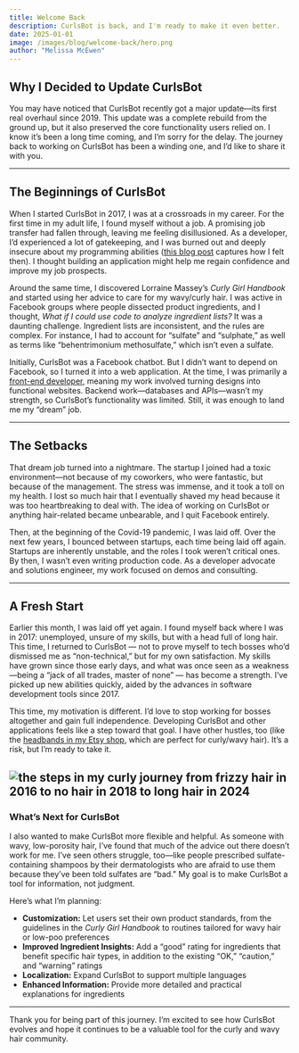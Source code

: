 ```yaml
---
title: Welcome Back
description: CurlsBot is back, and I'm ready to make it even better.
date: 2025-01-01
image: /images/blog/welcome-back/hero.png
author: "Melissa McEwen"
---
```


<SiteFixBanner />

## Why I Decided to Update CurlsBot

You may have noticed that CurlsBot recently got a major update—its first real overhaul since 2019. This update was a complete rebuild from the ground up, but it also preserved the core functionality users relied on. I know it’s been a long time coming, and I’m sorry for the delay. The journey back to working on CurlsBot has been a winding one, and I’d like to share it with you.

---

## The Beginnings of CurlsBot

When I started CurlsBot in 2017, I was at a crossroads in my career. For the first time in my adult life, I found myself without a job. A promising job transfer had fallen through, leaving me feeling disillusioned. As a developer, I’d experienced a lot of gatekeeping, and I was burned out and deeply insecure about my programming abilities ([this blog post](https://medium.com/@melissamcewen/i-just-dont-want-to-be-a-software-developer-anymore-a371422069a1) captures how I felt then). I thought building an application might help me regain confidence and improve my job prospects.

Around the same time, I discovered Lorraine Massey’s *Curly Girl Handbook* and started using her advice to care for my wavy/curly hair. I was active in Facebook groups where people dissected product ingredients, and I thought, *What if I could use code to analyze ingredient lists?* It was a daunting challenge. Ingredient lists are inconsistent, and the rules are complex. For instance, I had to account for “sulfate” and “sulphate,” as well as terms like “behentrimonium methosulfate,” which isn’t even a sulfate.

Initially, CurlsBot was a Facebook chatbot. But I didn’t want to depend on Facebook, so I turned it into a web application. At the time, I was primarily a [front-end developer](https://medium.com/@melissamcewen/is-frontend-development-sexist-220040c952b1), meaning my work involved turning designs into functional websites. Backend work—databases and APIs—wasn’t my strength, so CurlsBot’s functionality was limited. Still, it was enough to land me my “dream” job.

---

## The Setbacks

That dream job turned into a nightmare. The startup I joined had a toxic environment—not because of my coworkers, who were fantastic, but because of the management. The stress was immense, and it took a toll on my health. I lost so much hair that I eventually shaved my head because it was too heartbreaking to deal with. The idea of working on CurlsBot or anything hair-related became unbearable, and I quit Facebook entirely.

Then, at the beginning of the Covid-19 pandemic, I was laid off. Over the next few years, I bounced between startups, each time being laid off again. Startups are inherently unstable, and the roles I took weren’t critical ones. By then, I wasn’t even writing production code. As a developer advocate and solutions engineer, my work focused on demos and consulting.

---

## A Fresh Start

Earlier this month, I was laid off yet again. I found myself back where I was in 2017: unemployed, unsure of my skills, but with a head full of long hair. This time, I returned to CurlsBot — not to prove myself to tech bosses who’d dismissed me as “non-technical,” but for my own satisfaction. My skills have grown since those early days, and what was once seen as a weakness—being a “jack of all trades, master of none” — has become a strength. I’ve picked up new abilities quickly, aided by the advances in software development tools since 2017.

This time, my motivation is different. I’d love to stop working for bosses altogether and gain full independence. Developing CurlsBot and other applications feels like a step toward that goal. I have other hustles, too (like the [headbands in my Etsy shop](https://www.etsy.com/shop/EldritchSalvage/), which are perfect for curly/wavy hair). It’s a risk, but I’m ready to take it.

![the steps in my curly journey from frizzy hair in 2016 to no hair in 2018 to long hair in 2024](/images/blog/welcome-back/curlyjourney.png)
---

### What’s Next for CurlsBot

I also wanted to make CurlsBot more flexible and helpful. As someone with wavy, low-porosity hair, I’ve found that much of the advice out there doesn’t work for me. I’ve seen others struggle, too—like people prescribed sulfate-containing shampoos by their dermatologists who are afraid to use them because they’ve been told sulfates are “bad.” My goal is to make CurlsBot a tool for information, not judgment.

Here’s what I’m planning:

- **Customization:** Let users set their own product standards, from the guidelines in the *Curly Girl Handbook* to routines tailored for wavy hair or low-poo preferences
- **Improved Ingredient Insights:** Add a “good” rating for ingredients that benefit specific hair types, in addition to the existing “OK,” “caution,” and “warning” ratings
- **Localization:** Expand CurlsBot to support multiple languages
- **Enhanced Information:** Provide more detailed and practical explanations for ingredients

---

Thank you for being part of this journey. I’m excited to see how CurlsBot evolves and hope it continues to be a valuable tool for the curly and wavy hair community.


